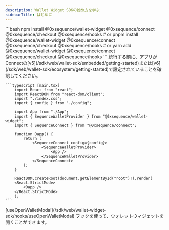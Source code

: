 ```yaml
---
description: Wallet Widget SDKの始め方を学ぶ
sidebarTitle: はじめに
---
```


<Steps>
  <Step title="必要なライブラリをインストールします">
    ```bash
        npm install @0xsequence/wallet-widget @0xsequence/connect @0xsequence/checkout @0xsequence/hooks
        # or
        pnpm install @0xsequence/wallet-widget @0xsequence/connect @0xsequence/checkout @0xsequence/hooks
        # or
        yarn add @0xsequence/wallet-widget @0xsequence/connect @0xsequence/checkout @0xsequence/hooks
    ```
  </Step>

  <Step title="アプリをProvidersでラップする">
    <Note>
      続行する前に、アプリがConnectの[v5](/sdk/web/wallet-sdk/embedded/getting-started)または[v6](/sdk/web/wallet-sdk/ecosystem/getting-started)で設定されていることを確認してください。
    </Note>

    ```typescript [main.tsx]
        import React from "react";
        import ReactDOM from "react-dom/client";
        import "./index.css";
        import { config } from "./config";

        import App from "./App";
        import { SequenceWalletProvider } from "@0xsequence/wallet-widget";
        import { SequenceConnect } from "@0xsequence/connect";

        function Dapp() {
            return (
                <SequenceConnect config={config}>
                    <SequenceWalletProvider>
                        <App />
                    </SequenceWalletProvider>
                </SequenceConnect>
            );
        }

        ReactDOM.createRoot(document.getElementById("root")!).render(
        <React.StrictMode>
            <Dapp />
        </React.StrictMode>
        );
    ```
  </Step>

  <Step title="使い始める">
    [useOpenWalletModal](/sdk/web/wallet-widget-sdk/hooks/useOpenWalletModal) フックを使って、ウォレットウィジェットを開くことができます。
  </Step>
</Steps>